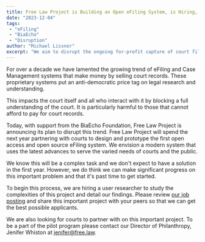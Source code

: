 ```yaml
---
title: Free Law Project is Building an Open eFiling System, is Hiring, and is Seeking Court Partnerships
date: "2023-12-04"
tags:
 - "eFiling"
 - "BiaEcho"
 - "Disruption"
author: "Michael Lissner"
excerpt: "We aim to disrupt the ongoing for-profit capture of court filing systems."
---
```


<p className="lead">For over a decade we have lamented the growing trend of eFiling and Case Management systems that make money by selling court records. These proprietary systems put an anti-democratic price tag on legal research and understanding.</p>

This impacts the court itself and all who interact with it by blocking a full understanding of the court. It is particularly harmful to those that cannot afford to pay for court records.

Today, with support from the BiaEcho Foundation, Free Law Project is announcing its plan to disrupt this trend. Free Law Project will spend the next year partnering with courts to design and prototype the first open access and open source eFiling system. We envision a modern system that uses the latest advances to serve the varied needs of courts and the public.

We know this will be a complex task and we don't expect to have a solution in the first year. However, we do think we can make significant progress on this important problem and that it's past time to get started. 

To begin this process, we are hiring a user researcher to study the complexities of this project and detail our findings. Please review [our job posting][h] and share this important project with your peers so that we can get the best possible applicants.

We are also looking for courts to partner with on this important project. To be a part of the pilot program please contact our Director of Philanthropy, Jenifer Whiston at jenifer@free.law.

[h]: /hiring/